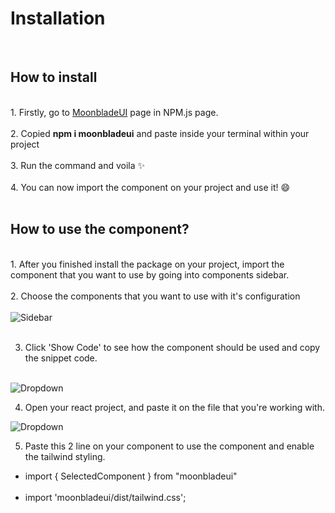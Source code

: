 
<Meta title="MDX/2. Installation" component={Dropdown} />

# Installation

<br/>

## How to install

<br/>
1. Firstly, go to <a href='https://www.npmjs.com/package/moonbladeui' target='_blank'>MoonbladeUI</a> page in <a>NPM.js</a> page.<br/><br/>
2. Copied <strong>npm i moonbladeui</strong> and paste inside your terminal within your project<br/><br/>
3. Run the command and voila ✨<br/><br/>
4. You can now import the component on your project and use it! 😄<br/><br/>


## How to use the component?

<br/>
1. After you finished install the package on your project, import the component that you want to use by going into components sidebar.<br/><br/>
2. Choose the components that you want to use with it's configuration<br/><br/>

<div style={{display: 'flex',justifyContent: 'center'}}>
  <img src={Sidebar} alt="Sidebar" />
</div>
<br/>

3. Click 'Show Code' to see how the component should be used and copy the snippet code. <br/><br/>
<div style={{display: 'flex',justifyContent: 'center'}}>
  <img src={DropdownImg} alt="Dropdown" />
</div>

4. Open your react project, and paste it on the file that you're working with. 

<div style={{display: 'flex',justifyContent: 'center'}}>
  <img src={SnippetCode} alt="Dropdown" />
</div>

5. Paste this 2 line on your component to use the component and enable the tailwind styling.
- import { SelectedComponent } from "moonbladeui" <br/><br/>
- import 'moonbladeui/dist/tailwind.css';




